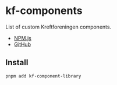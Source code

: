 
<Meta title="kf-components/Introduction" />

# kf-components

List of custom Kreftforeningen components.

- [NPM.js](ttps://www.npmjs.com/package/kf-react-components)
- [GitHub](https://github.com/kreftforeningen/kf-react-components)

## Install

```
pnpm add kf-component-library
```
